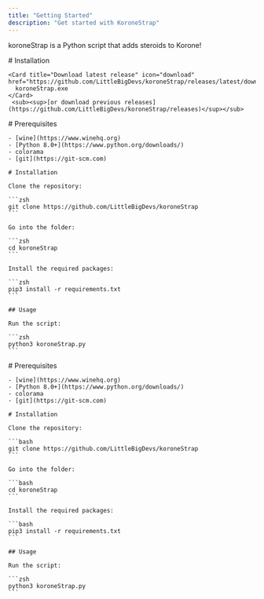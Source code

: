 ```yaml
---
title: "Getting Started"
description: "Get started with KoroneStrap"
---
```

koroneStrap is a Python script that adds steroids to Korone!

<Tabs>
  <Tab title="Windows" icon={"windows"}>
    # Installation

    <Card title="Download latest release" icon="download" href="https://github.com/LittleBigDevs/koroneStrap/releases/latest/download/koroneStrap.exe">
      koroneStrap.exe
    </Card>
     <sub><sup>[or download previous releases](https://github.com/LittleBigDevs/koroneStrap/releases)</sup></sub>
  </Tab>
  <Tab title="macOS" icon={"apple"}>
    # Prerequisites

    - [wine](https://www.winehq.org)
    - [Python 8.0+](https://www.python.org/downloads/)
    - colorama
    - [git](https://git-scm.com)

    # Installation

    Clone the repository:

    ```zsh
    git clone https://github.com/LittleBigDevs/koroneStrap
    ```

    Go into the folder:

    ```zsh
    cd koroneStrap
    ```

    Install the required packages:

    ```zsh
    pip3 install -r requirements.txt
    ```

    ## Usage

    Run the script:

    ```zsh
    python3 koroneStrap.py
    ```
  </Tab>
  <Tab title="Linux" icon={"linux"}>
    # Prerequisites

    - [wine](https://www.winehq.org)
    - [Python 8.0+](https://www.python.org/downloads/)
    - colorama
    - [git](https://git-scm.com)

    # Installation

    Clone the repository:

    ```bash
    git clone https://github.com/LittleBigDevs/koroneStrap
    ```

    Go into the folder:

    ```bash
    cd koroneStrap
    ```

    Install the required packages:

    ```bash
    pip3 install -r requirements.txt
    ```

    ## Usage

    Run the script:

    ```zsh
    python3 koroneStrap.py
    ```
  </Tab>
</Tabs>